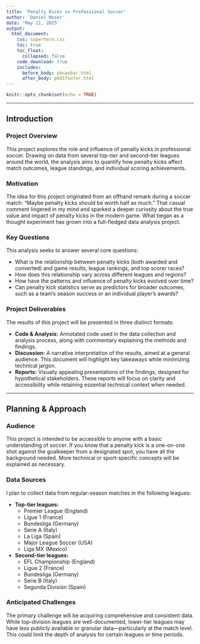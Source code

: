 ---
title: 'Penalty Kicks in Professional Soccer'
author: 'Daniel Moser'
date: 'May 11, 2025'
output:
  html_document:
    css: superhero.css
    toc: true
    toc_float:
      collapsed: false
    code_download: true
    includes:
      before_body: pknavbar.html
      after_body: pk01footer.html
---

```{r setup, include=FALSE}
knitr::opts_chunk$set(echo = TRUE)
```

***

## Introduction
### Project Overview
This project explores the role and influence of penalty kicks in professional soccer. Drawing on data from several top-tier and second-tier leagues around the world, the analysis aims to quantify how penalty kicks affect match outcomes, league standings, and individual scoring achievements.

### Motivation
The idea for this project originated from an offhand remark during a soccer match: “Maybe penalty kicks should be worth half as much.” That casual comment lingered in my mind and sparked a deeper curiosity about the true value and impact of penalty kicks in the modern game. What began as a thought experiment has grown into a full-fledged data analysis project.

### Key Questions
This analysis seeks to answer several core questions:

- What is the relationship between penalty kicks (both awarded and converted) and game results, league rankings, and top scorer races?
- How does this relationship vary across different leagues and regions?
- How have the patterns and influence of penalty kicks evolved over time?
- Can penalty kick statistics serve as predictors for broader outcomes, such as a team’s season success or an individual player's awards?

### Project Deliverables
The results of this project will be presented in three distinct formats:

- **Code & Analysis:** Annotated code used in the data collection and analysis process, along with commentary explaining the methods and findings.
- **Discussion:** A narrative interpretation of the results, aimed at a general audience. This document will highlight key takeaways while minimizing technical jargon.
- **Reports:** Visually appealing presentations of the findings, designed for hypothetical stakeholders. These reports will focus on clarity and accessibility while retaining essential technical context when needed.

***

## Planning & Approach
### Audience
This project is intended to be accessible to anyone with a basic understanding of soccer. If you know that a penalty kick is a one-on-one shot against the goalkeeper from a designated spot, you have all the background needed. More technical or sport-specific concepts will be explained as necessary.

### Data Sources
I plan to collect data from regular-season matches in the following leagues:

- **Top-tier leagues:**
  - Premier League (England)
  - Ligue 1 (France)
  - Bundesliga (Germany)
  - Serie A (Italy)
  - La Liga (Spain)
  - Major League Soccer (USA)
  - Liga MX (Mexico)
- **Second-tier leagues:**
  - EFL Championship (England)
  - Ligue 2 (France)
  - Bundesliga (Germany)
  - Serie B (Italy)
  - Segunda División (Spain)

### Anticipated Challenges
The primary challenge will be acquiring comprehensive and consistent data. While top-division leagues are well-documented, lower-tier leagues may have less publicly available or granular data—particularly at the match level. This could limit the depth of analysis for certain leagues or time periods.